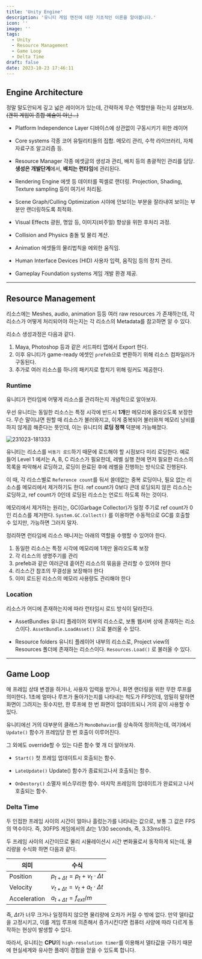 ```yaml
---
title: 'Unity Engine'
description: '유니티 게임 엔진에 대한 기초적인 이론을 알아봅니다.'
icon: ''
image: ''
tags:
  - Unity
  - Resource Management
  - Game Loop
  - Delta Time
draft: false
date: 2023-10-23 17:46:11
---
```


## Engine Architecture

정말 말도안되게 깊고 넓은 레이어가 있는데, 간략하게 무슨 역할만을 하는지 살펴보자.
~~(괜히 게임이 종합 예술이 아닌...)~~

- Platform Independence Layer
  디바이스에 상관없이 구동시키기 위한 레이어

- Core systems
  각종 코어 유틸리티들의 집합.
  메모리 관리, 수학 라이브러리, 자체 자료구조 알고리즘 등.

- Resource Manager
  각종 에셋글의 생성과 관리, 배치 등의 총괄적인 관리를 담당.
  **생성은 개발단계**에서, **배치는 런타임**에 관리된다.

- Rendering Engine
  에셋 등 데이터를 픽셀로 랜더링.
  Projection, Shading, Texture sampling 등이 여기서 처리됨.

- Scene Graph/Culling Optimization
  시야에 안보이는 부분을 잘라내여 보이는 부분만 랜더링하도록 최적화.

- Visual Effects
  광원, 명암 등, 이미지(비주얼) 향상을 위한 후처리 과정.

- Collision and Physics
  충돌 및 물리 계산.

- Animation
  에셋들의 물리법칙을 에외한 움직임.

- Human Interface Devices (HID)
  사용자 입력, 움직임 등의 장치 관리.

- Gameplay Foundation systems
  게임 개발 환경 제공.

---

## Resource Management

리소스에는 Meshes, audio, animation 등등 여러 raw resources 가 존재하는데, 각 리소스가 어떻게 처리되어야 하는지는 각 리소스의 Metadata를 참고하면 알 수 있다.

리소스 생성과정은 다음과 같다.
1. Maya, Photoshop 등과 같은 서드파티 앱에서 Export 한다.
2. 이후 유니티가 game-ready 에셋인 `prefeb`으로 변환하기 위해 리소스 컴파일러가 구동된다.
3. 추가로 여러 리소스를 하나의 패키지로 합치기 위해 링커도 제공한다.

### Runtime

유니티가 런타임에 어떻게 리소스를 관리하는지 개념적으로 알아보자.

우선 유니티는 동일한 리소스는 특정 시각에 반드시 **1개**만 메모리에 올라오도록 보장한다.
무슨 말이냐면 원할 때 리소스가 불러와지고, 이게 중복되어 불러와져 메모리 낭비를 하지 않게끔 해준다는 뜻인데, 이는 유니티의 **로딩 정책** 덕분에 가능해졌다.

![231023-181333](/posts/mid_01/231023-181333.png)

유니티는 리소스를 `비동기 로드`하기 때문에 로드해야 할 시점보다 미리 로딩한다.
예로 들어 Level 1 에서는 A, B, C 리소스가 필요한데, 레벨 실행 전에 먼저 필요한 리소스의 목록을 파악해서 로딩하고, 로딩이 완료된 후에 레벨을 진행하는 방식으로 진행된다.

이 때, 각 리소스별로 `Reference count`를 둬서 쓸데없는 중복 로딩이나, 필요 없는 리소스를 메모리에서 제거하기도 한다.
ref count가 0보다 큰데 로딩되지 않은 리소스는 로딩하고, ref count가 0인데 로딩된 리소스는 언로드 하도록 하는 것이다.

메모리에서 제거하는 원리는, GC(Garbage Collector)가 일정 주기로 ref count가 0인 리소스를 제거한다.
`System.GC.Collect()` 를 이용하면 수동적으로 GC를 호출할 수 있지만, 가능하면 그러지 말자.

정리하면 런타임에 리소스 매니저는 아래의 역할을 수행할 수 있어야 한다.
1. 동일한 리소스는 특정 시각에 메모리에 1개만 올라오도록 보장
2. 각 리소스의 생명주기를 관리
3. prefeb과 같은 여러군데 흩어진 리소스의 묶음을 관리할 수 있어야 한다
4. 리소스간 참조의 무결성을 보장해야 한다
5. 이미 로드된 리소스의 메모리 사용량도 관리해야 한다

### Location

리소스가 어디에 존재하는지에 따라 런타임시 로드 방식이 달라진다.

- AssetBundles
  유니티 플레이어 외부의 리소스로, 보통 웹서버 상에 존재하는 리소스이다.
  `AssetBundle.LoadAsset()` 으로 불러올 수 있다.

- Resource folders
  유니티 플레이어 내부의 리소스로, Project view의 Resources 폴더에 존재하는 리소스이다.
  `Resources.Load()` 로 불러올 수 있다.

---

## Game Loop

매 프레임 상태 변경을 하거나, 사용자 입력을 받거나, 화면 랜더링을 위한 무한 루프를 의미한다.
1초에 얼마나 루프가 돌아가는지를 나타내는 척도가 FPS인데, 엄밀히 말하면 화면이 그려지는 횟수지만, 한 루프에 한 번 화면이 업데이트되니 거의 같이 사용할 수 있다.

유니티에선 거의 대부분의 클래스가 `MonoBehavior`를 상속하여 정의하는데, 여기에서 `Update()` 함수가 프레임당 한 번 호출이 이루어진다.

그 외에도 override할 수 있는 다른 함수 몇 개 더 알아보자.

- `Start()`
  첫 프레임 업데이트시 호출되는 함수.

- `LateUpdate()`
  Update() 함수가 종료되고나서 호출되는 함수.

- `OnDestory()`
  소멸자 비스무리한 함수.
  마지막 프레임의 업데이트가 완료되고 나서 호출되는 함수.

### Delta Time

두 인접한 프레임 사이의 시간이 얼마나 흘렀는가를 나타내는 값으로, 보통 그 값은 FPS의 역수이다.
즉, 30FPS 게임에서의 $\Delta t$는 1/30 seconds, 즉, 3.33ms이다.

두 프레임 사이의 시간이므로 물리 시뮬레이션시 시간 변화율로서 동작하게 되는데, 물리량을 수식화 하면 다음과 같다.

| 의미 | 수식 |
|---|---|
| Position | $p_{t+\Delta t} = p_t + v_t \cdot \Delta t$ |
| Velocity | $v_{t+\Delta t} = v_t + a_t \cdot \Delta t$ |
| Acceleration | $a_{t+\Delta t} = f_{ext}/m$ |

즉, $\Delta t$가 너무 크거나 일정하지 않으면 물리량에 오차가 커질 수 밖에 없다.
만약 델타값을 고정시키고, 이를 게임 루프에 의존해서 증가시킨다면 컴퓨터 사양에 따라 다르게 동작하는 현상이 발생할 수 있다.

따라서, 유니티는 **CPU**의 `high-resolution timer`를 이용해서 델타값을 구하기 때문에 현실세계와 유사한 플레이 경험을 얻을 수 있도록 합니다.